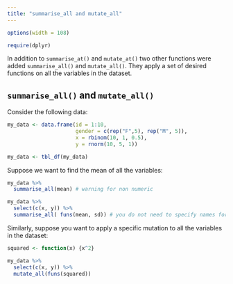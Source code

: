 ```yaml
---
title: "summarise_all and mutate_all"
---
```


```r
options(width = 108)
```

```r
require(dplyr)
```

In addition to `summarise_at()` and `mutate_at()` two other functions were added `summarise_all()` and `mutate_all()`. They apply a set of desired functions on all the variables in the dataset.

## `summarise_all()` and `mutate_all()`

Consider the following data:

```r
my_data <- data.frame(id = 1:10, 
                      gender = c(rep("F",5), rep("M", 5)),
                      x = rbinom(10, 1, 0.5), 
                      y = rnorm(10, 5, 1))

my_data <- tbl_df(my_data)
```

Suppose we want to find the mean of all the variables:

```r
my_data %>% 
  summarise_all(mean) # warning for non numeric

my_data %>% 
  select(c(x, y)) %>%
  summarise_all( funs(mean, sd)) # you do not need to specify names for the variables
```

Similarly, suppose you want to apply a specific mutation to all the variables in the dataset:

```r
squared <- function(x) {x^2}

my_data %>% 
  select(c(x, y)) %>%
  mutate_all(funs(squared))
```
